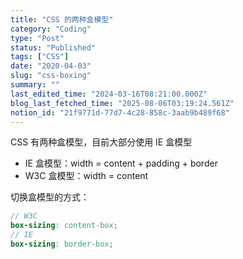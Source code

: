 ```yaml
---
title: "CSS 的两种盒模型"
category: "Coding"
type: "Post"
status: "Published"
tags: ["CSS"]
date: "2020-04-03"
slug: "css-boxing"
summary: ""
last_edited_time: "2024-03-16T08:21:00.000Z"
blog_last_fetched_time: "2025-08-06T03:19:24.561Z"
notion_id: "21f9771d-77d7-4c28-858c-3aab9b489f68"
---
```



CSS 有两种盒模型，目前大部分使用 IE 盒模型

- IE 盒模型：width = content + padding + border
- W3C 盒模型：width = content

切换盒模型的方式：


```scss
// W3C
box-sizing: content-box;
// IE
box-sizing: border-box;
```


